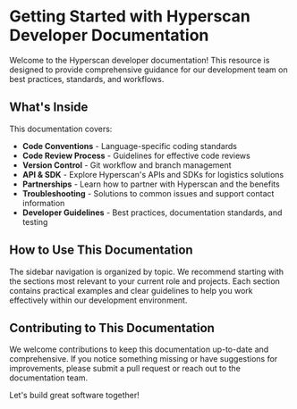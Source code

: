 # Getting Started with Hyperscan Developer Documentation

Welcome to the Hyperscan developer documentation! This resource is designed to provide comprehensive guidance for our development team on best practices, standards, and workflows.

## What's Inside

This documentation covers:

- **Code Conventions** - Language-specific coding standards
- **Code Review Process** - Guidelines for effective code reviews
- **Version Control** - Git workflow and branch management
- **API & SDK** - Explore Hyperscan's APIs and SDKs for logistics solutions
- **Partnerships** - Learn how to partner with Hyperscan and the benefits
- **Troubleshooting** - Solutions to common issues and support contact information
- **Developer Guidelines** - Best practices, documentation standards, and testing

## How to Use This Documentation

The sidebar navigation is organized by topic. We recommend starting with the sections most relevant to your current role and projects. Each section contains practical examples and clear guidelines to help you work effectively within our development environment.

## Contributing to This Documentation

We welcome contributions to keep this documentation up-to-date and comprehensive. If you notice something missing or have suggestions for improvements, please submit a pull request or reach out to the documentation team.

Let's build great software together!